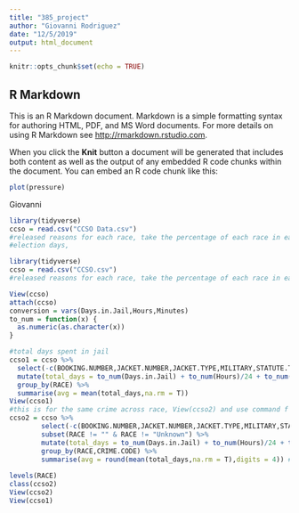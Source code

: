 ```yaml
---
title: "385_project"
author: "Giovanni Rodriguez"
date: "12/5/2019"
output: html_document
---
```


```r
knitr::opts_chunk$set(echo = TRUE)
```

## R Markdown

This is an R Markdown document. Markdown is a simple formatting syntax for authoring HTML, PDF, and MS Word documents. For more details on using R Markdown see <http://rmarkdown.rstudio.com>.

When you click the **Knit** button a document will be generated that includes both content as well as the output of any embedded R code chunks within the document. You can embed an R code chunk like this:


```r
plot(pressure)
```



Giovanni
```r
library(tidyverse)
ccso = read.csv("CCSO Data.csv")
#released reasons for each race, take the percentage of each race in each major category
#election days,

library(tidyverse)
ccso = read.csv("CCSO.csv")
#released reasons for each race, take the percentage of each race in each major category

View(ccso)
attach(ccso)
conversion = vars(Days.in.Jail,Hours,Minutes)
to_num = function(x) {
  as.numeric(as.character(x))
}

#total days spent in jail
ccso1 = ccso %>% 
  select(-c(BOOKING.NUMBER,JACKET.NUMBER,JACKET.TYPE,MILITARY,STATUTE.TYPE,CHARGE.STATUTE)) %>%
  mutate(total_days = to_num(Days.in.Jail) + to_num(Hours)/24 + to_num(Minutes)/1440) %>%
  group_by(RACE) %>%
  summarise(avg = mean(total_days,na.rm = T))
View(ccso1)
#this is for the same crime across race, View(ccso2) and use command f
ccso2 = ccso %>% 
        select(-c(BOOKING.NUMBER,JACKET.NUMBER,JACKET.TYPE,MILITARY,STATUTE.TYPE,CHARGE.STATUTE)) %>%
        subset(RACE != "" & RACE != "Unknown") %>%
        mutate(total_days = to_num(Days.in.Jail) + to_num(Hours)/24 + to_num(Minutes)/1440) %>%
        group_by(RACE,CRIME.CODE) %>%
        summarise(avg = round(mean(total_days,na.rm = T),digits = 4)) # a min is .0007 days
        
levels(RACE)
class(ccso2)
View(ccso2)
View(ccso1)
```



